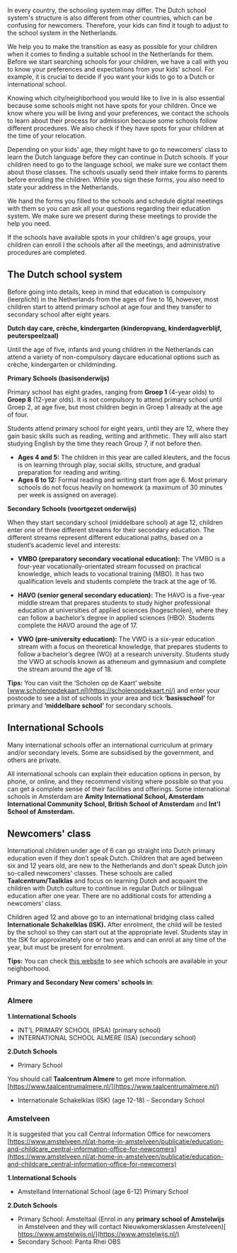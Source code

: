 
In every country, the schooling system may differ. The Dutch school system's structure is also different from other countries, which can be confusing for newcomers. Therefore, your kids can find it tough to adjust to the school system in the Netherlands.

We help you to make the transition as easy as possible for your children when it comes to finding a suitable school in the Netherlands for them.
Before we start searching schools for your children, we have a call with you to know your preferences and expectations from your kids' school. For example, it is crucial to decide if you want your kids to go to a Dutch or international school. 

Knowing which city/neighborhood you would like to live in is also essential because some schools might not have spots for your children. 
Once we know where you will be living and your preferences, we contact the schools to learn about their process for admission because some schools follow different procedures. We also check if they have spots for your children at the time of your relocation.

Depending on your kids' age, they might have to go to newcomers' class to learn the Dutch language before they can continue in Dutch schools. If your children need to go to the language school, we make sure we contact them about those classes. The schools usually send their intake forms to parents before enrolling the children. While you sign these forms, you also need to state your address in the Netherlands. 

We hand the forms you filled to the schools and schedule digital meetings with them so you can ask all your questions regarding their education system. We make sure we present during these meetings to provide the help you need. 

If the schools have available spots in your children's age groups, your children can enroll l the schools after all the meetings, and administrative procedures are completed. 

## The Dutch school system

<Callout>
  Before going into details, keep in mind that education is compulsory (leerplicht) in the Netherlands from the ages of five to 16, however, most children start to attend primary school at age four and they transfer to secondary school after eight years.
</Callout>


**Dutch day care, crèche, kindergarten (kinderopvang, kinderdagverblijf, peuterspeelzaal)**

Until the age of five, infants and young children in the Netherlands can attend a variety of non-compulsory daycare educational options such as crèche, kindergarten or childminding.

**Primary Schools (basisonderwijs)**

Primary school has eight grades, ranging from **Groep 1** (4-year olds) to **Groep 8** (12-year olds). It is not compulsory to attend primary school until Groep 2, at age five, but most children begin in Groep 1 already at the age of four.

Students attend primary school for eight years, until they are 12, where they gain basic skills such as reading, writing and arithmetic. They will also start studying English by the time they reach Group 7, if not before then. 

- **Ages 4 and 5:** The children in this year are called kleuters, and the focus is on learning through play, social skills, structure, and gradual preparation for reading and writing.
- **Ages 6 to 12:** Formal reading and writing start from age 6. Most primary schools do not focus heavily on homework (a maximum of 30 minutes per week is assigned on average).  

**Secondary Schools (voortgezet onderwijs)** 

When they start secondary school (middelbare school) at age 12, children enter one of three different streams for their secondary education. The different streams represent different educational paths, based on a student’s academic level and interests:

- **VMBO (preparatory secondary vocational education):** The VMBO is a four-year vocationally-orientated stream focussed on practical knowledge, which leads to vocational training (MBO). It has two qualification levels and students complete the track at the age of 16.

- **HAVO (senior general secondary education):** The HAVO is a five-year middle stream that prepares students to study higher professional education at universities of applied sciences (hogescholen), where they can follow a bachelor’s degree in applied sciences (HBO). Students complete the HAVO around the age of 17.

- **VWO (pre-university education):** The VWO is a six-year education stream with a focus on theoretical knowledge, that prepares students to follow a bachelor’s degree (WO) at a research university. Students study the VWO at schools known as atheneum and gymnasium and complete the stream around the age of 18.

**Tips:** You can visit the ‘Scholen op de Kaart’ website [www.scholenopdekaart.nl](https://scholenopdekaart.nl/) and enter your postcode to see a list of schools in your area and tick **‘basisschool’** for primary and **‘middelbare school’** for secondary schools.

## International Schools
Many international schools offer an international curriculum at primary and/or secondary levels. Some are subsidised by the government, and others are private. 

All international schools can explain their education options in person, by phone, or online, and they recommend visiting where possible so that you can get a complete sense of their facilities and offerings. Some international schools in Amsterdam are **Amity International School, Amsterdam International Community School, British School of Amsterdam** and **Int'l School of Amsterdam.** 

## Newcomers' class 
International children under age of 6 can go straight into Dutch primary education even if they don’t speak Dutch. Children that are aged between six and 12 years old, are new to the Netherlands and don't speak Dutch join so-called newcomers' classes. These schools are called **Taalcentrum/Taalklas** and focus on learning Dutch and acquaint the children with Dutch culture to continue in regular Dutch or bilingual education after one year. There are no additional costs for attending a newcomers' class.

Children aged 12 and above go to an international bridging class called **Internationale Schakelklas (ISK).** After enrolment, the child will be tested by the school so they can start out at the appropriate level. Students stay in the ISK for approximately one or two years and can enrol at any time of the year, but must be present for enrolment. 

**Tips:** You can check [this website](https://www.iamsterdam.com/en/living/settling-in/family-and-education/primary-school/newcomers-classes-for-primary-school-children) to see which schools are available in your neighborhood.

**Primary and Secondary New comers' schools in**: 

### Almere

**1.International Schools** 
- INT'L PRIMARY SCHOOL (IPSA) (primary school) 
- INTERNATIONAL SCHOOL ALMERE (ISA) (secondary school)

**2.Dutch Schools** 
- Primary School 

You should call **Taalcentrum Almere** to get more information.[https://www.taalcentrumalmere.nl/](https://www.taalcentrumalmere.nl/)  

- Internationale Schakelklas (ISK) (age 12-18) - Secondary School

### Amstelveen

It is suggested that you call Central Information Office for newcomers [https://www.amstelveen.nl/at-home-in-amstelveen/publicatie/education-and-childcare_central-information-office-for-newcomers](https://www.amstelveen.nl/at-home-in-amstelveen/publicatie/education-and-childcare_central-information-office-for-newcomers) 

**1.International Schools** 
- Amstelland International School (age 6-12) Primary School 

**2.Dutch Schools** 
- Primary School: Amsteltaal (Enrol in any **primary school of Amstelwijs** in Amstelveen and they will contact Nieuwkomersklassen Amstelveen)[ https://www.amstelwijs.nl/](https://www.amstelwijs.nl/) 
- Secondary School: Panta Rhei OBS  
